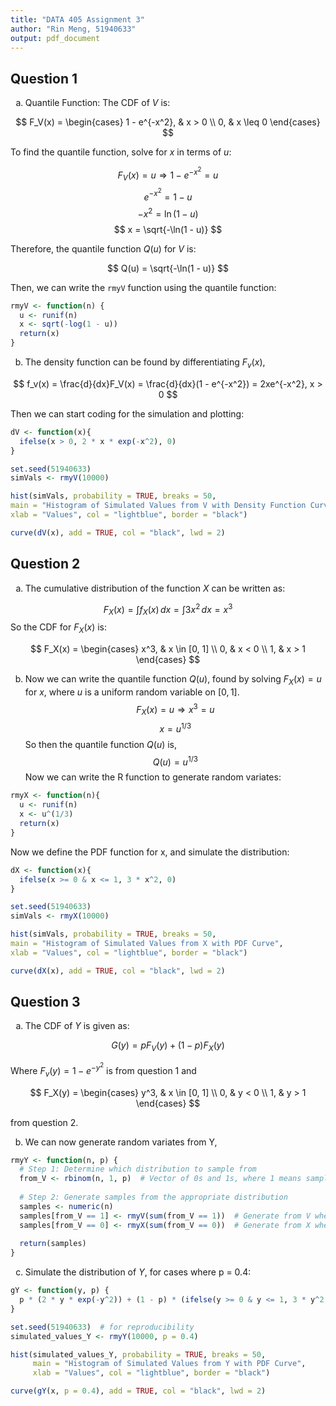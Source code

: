 ```yaml
---
title: "DATA 405 Assignment 3"
author: "Rin Meng, 51940633"
output: pdf_document
---
```


## Question 1

(a) Quantile Function: The CDF of $V$ is:

$$
F_V(x) = 
\begin{cases}
1 - e^{-x^2}, & x > 0 \\
0, & x \leq 0
\end{cases}
$$

To find the quantile function, solve for $x$ in terms of $u$:

$$
F_V(x) = u \Rightarrow 1 - e^{-x^2} = u
$$ $$
e^{-x^2} = 1 - u
$$ $$
-x^2 = \ln(1 - u)
$$ $$
x = \sqrt{-\ln(1 - u)}
$$

Therefore, the quantile function $Q(u)$ for $V$ is:

$$
Q(u) = \sqrt{-\ln(1 - u)}
$$

Then, we can write the `rmyV` function using the quantile function:

```r
rmyV <- function(n) {
  u <- runif(n)
  x <- sqrt(-log(1 - u))
  return(x)
}
```

(b) The density function can be found by differentiating $F_v(x)$,

$$
    f_v(x) = \frac{d}{dx}F_V(x) = \frac{d}{dx}(1 - e^{-x^2}) = 2xe^{-x^2}, x > 0
$$

Then we can start coding for the simulation and plotting:

```r
dV <- function(x){
  ifelse(x > 0, 2 * x * exp(-x^2), 0)
}

set.seed(51940633)
simVals <- rmyV(10000)

hist(simVals, probability = TRUE, breaks = 50,
main = "Histogram of Simulated Values from V with Density Function Curve",
xlab = "Values", col = "lightblue", border = "black")

curve(dV(x), add = TRUE, col = "black", lwd = 2)
```

## Question 2

(a) The cumulative distribution of the function $X$ can be written as:

$$
F_X(x) = \int{f_X(x)} \, dx = \int{3x^2} \, dx = x^3
$$ So the CDF for $F_X(x)$ is:

$$
F_X(x) = 
\begin{cases}
x^3, & x \in [0, 1] \\
0, & x < 0 \\
1, & x > 1
\end{cases}
$$

(b) Now we can write the quantile function $Q(u)$, found by solving $F_X(x) = u$ for $x$, where $u$ is a uniform random variable on $[0, 1]$. $$
    F_X(x) = u \Rightarrow x^3 = u
    $$ $$
    x = u^{1/3}
    $$ So then the quantile function $Q(u)$ is, $$
    Q(u) = u^{1/3}
    $$ Now we can write the R function to generate random variates:

```r
rmyX <- function(n){
  u <- runif(n)
  x <- u^(1/3)
  return(x)
}
```

Now we define the PDF function for x, and simulate the distribution:

```r
dX <- function(x){
  ifelse(x >= 0 & x <= 1, 3 * x^2, 0)
}

set.seed(51940633)
simVals <- rmyX(10000)

hist(simVals, probability = TRUE, breaks = 50,
main = "Histogram of Simulated Values from X with PDF Curve",
xlab = "Values", col = "lightblue", border = "black")

curve(dX(x), add = TRUE, col = "black", lwd = 2)
```

## Question 3

(a) The CDF of $Y$ is given as:

$$
G(y) = pF_V(y) + (1 - p)F_X(y)
$$

Where $F_v(y) = 1 - e^{-y^2}$ is from question 1 and

$$
F_X(y) = 
\begin{cases}
y^3, & x \in [0, 1] \\
0, & y < 0 \\
1, & y > 1
\end{cases}
$$

from question 2.

(b) We can now generate random variates from Y,

```r
rmyY <- function(n, p) {
  # Step 1: Determine which distribution to sample from
  from_V <- rbinom(n, 1, p)  # Vector of 0s and 1s, where 1 means sample from V
  
  # Step 2: Generate samples from the appropriate distribution
  samples <- numeric(n)
  samples[from_V == 1] <- rmyV(sum(from_V == 1))  # Generate from V where from_V == 1
  samples[from_V == 0] <- rmyX(sum(from_V == 0))  # Generate from X where from_V == 0
  
  return(samples)
}
```

(c) Simulate the distribution of $Y$, for cases where p = 0.4:

```r
gY <- function(y, p) {
  p * (2 * y * exp(-y^2)) + (1 - p) * (ifelse(y >= 0 & y <= 1, 3 * y^2, 0))
}

set.seed(51940633)  # for reproducibility
simulated_values_Y <- rmyY(10000, p = 0.4)

hist(simulated_values_Y, probability = TRUE, breaks = 50,
     main = "Histogram of Simulated Values from Y with PDF Curve",
     xlab = "Values", col = "lightblue", border = "black")

curve(gY(x, p = 0.4), add = TRUE, col = "black", lwd = 2)

```
